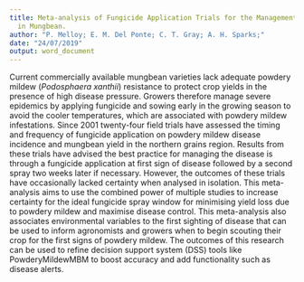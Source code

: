 ```yaml
---
title: Meta-analysis of Fungicide Application Trials for the Management of Powdery Mildew
  in Mungbean.
author: "P. Melloy; E. M. Del Ponte; C. T. Gray; A. H. Sparks;"
date: "24/07/2019"
output: word_document
---
```


Current commercially available mungbean varieties lack adequate powdery mildew (_Podosphaera xanthii_) resistance to protect crop yields in the presence of high disease pressure. Growers therefore manage severe epidemics by applying fungicide and sowing early in the growing season to avoid the cooler temperatures, which are associated with powdery mildew infestations. Since 2001 twenty-four field trials have assessed the timing and frequency of fungicide application on powdery mildew disease incidence and mungbean yield in the northern grains region. Results from these trials have advised the best practice for managing the disease is through a fungicide application at first sign of disease followed by a second spray two weeks later if necessary. However, the outcomes of these trials have occasionally lacked certainty when analysed in isolation. This meta-analysis aims to use the combined power of multiple studies to increase certainty for the ideal fungicide spray window for minimising yield loss due to powdery mildew and maximise disease control. This meta-analysis also associates environmental variables to the first sighting of disease that can be used to inform agronomists and growers when to begin scouting their crop for the first signs of powdery mildew. The outcomes of this research can be used to refine decision support system (DSS) tools like PowderyMildewMBM to boost accuracy and add functionality such as disease alerts.  

